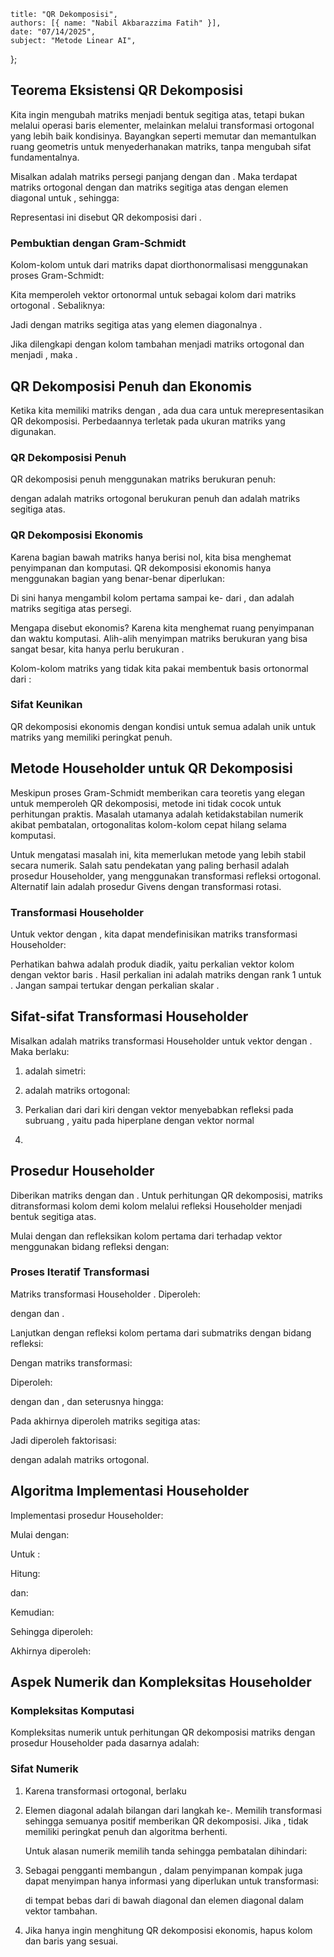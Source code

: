     title: "QR Dekomposisi",
    authors: [{ name: "Nabil Akbarazzima Fatih" }],
    date: "07/14/2025",
    subject: "Metode Linear AI",
};

## Teorema Eksistensi QR Dekomposisi

Kita ingin mengubah matriks menjadi bentuk segitiga atas, tetapi bukan melalui operasi baris elementer, melainkan melalui transformasi ortogonal yang lebih baik kondisinya. Bayangkan seperti memutar dan memantulkan ruang geometris untuk menyederhanakan matriks, tanpa mengubah sifat fundamentalnya.

Misalkan <InlineMath math="A \in \mathbb{R}^{m \times n}" /> adalah matriks persegi panjang dengan <InlineMath math="m \geq n" /> dan <InlineMath math="\text{Peringkat}A = n" />. Maka terdapat matriks ortogonal <InlineMath math="Q \in \mathbb{R}^{m \times m}" /> dengan <InlineMath math="Q^T Q = I" /> dan matriks segitiga atas <InlineMath math="R \in \mathbb{R}^{m \times n}" /> dengan elemen diagonal <InlineMath math="r_{ii} > 0" /> untuk <InlineMath math="i = 1, \ldots, n" />, sehingga:

<BlockMath math="A = Q \cdot R" />

Representasi ini disebut QR dekomposisi dari <InlineMath math="A" />.

### Pembuktian dengan Gram-Schmidt

Kolom-kolom <InlineMath math="a_j" /> untuk <InlineMath math="j = 1, \ldots, n" /> dari matriks <InlineMath math="A" /> dapat diorthonormalisasi menggunakan proses Gram-Schmidt:

<MathContainer>
<BlockMath math="\tilde{q}_j := a_j - \sum_{k=1}^{j-1} \langle a_j, q_k \rangle \cdot q_k" />
<BlockMath math="q_j := \frac{\tilde{q}_j}{\|\tilde{q}_j\|_2}" />
</MathContainer>

Kita memperoleh vektor ortonormal <InlineMath math="q_j" /> untuk <InlineMath math="j = 1, \ldots, n" /> sebagai kolom dari matriks ortogonal <InlineMath math="Q_1 \in \mathbb{R}^{m \times n}" />. Sebaliknya:

<MathContainer>
<BlockMath math="a_j = \sum_{k=1}^{j-1} \langle a_j, q_k \rangle \cdot q_k + \tilde{q}_j" />
<BlockMath math="= \sum_{k=1}^{j-1} \langle a_j, q_k \rangle \cdot q_k + \|\tilde{q}_j\|_2 \cdot q_j" />
<BlockMath math="= \sum_{k=1}^{j-1} q_k \cdot r_{kj} + q_j \cdot r_{jj}" />
</MathContainer>

Jadi <InlineMath math="A = Q_1 R_1" /> dengan matriks segitiga atas <InlineMath math="R_1 \in \mathbb{R}^{n \times n}" /> yang elemen diagonalnya <InlineMath math="r_{ii} = \|\tilde{q}_i\|_2 > 0" />.

Jika <InlineMath math="Q_1" /> dilengkapi dengan <InlineMath math="m - n" /> kolom tambahan menjadi matriks ortogonal <InlineMath math="Q = (Q_1 \quad Q_2) \in \mathbb{R}^{m \times m}" /> dan <InlineMath math="R_1" /> menjadi <InlineMath math="R = \begin{pmatrix} R_1 \\ 0 \end{pmatrix} \in \mathbb{R}^{m \times n}" />, maka <InlineMath math="A = Q_1 R_1 = QR" />.

## QR Dekomposisi Penuh dan Ekonomis

Ketika kita memiliki matriks <InlineMath math="A \in \mathbb{R}^{m \times n}" /> dengan <InlineMath math="m \geq n" />, 
ada dua cara untuk merepresentasikan QR dekomposisi. Perbedaannya terletak pada ukuran matriks yang digunakan.

### QR Dekomposisi Penuh

QR dekomposisi penuh menggunakan matriks berukuran penuh:

<BlockMath math="A = Q \cdot R" />

dengan <InlineMath math="Q \in \mathbb{R}^{m \times m}" /> adalah matriks ortogonal berukuran penuh dan 
<InlineMath math="R \in \mathbb{R}^{m \times n}" /> adalah matriks segitiga atas.

### QR Dekomposisi Ekonomis

Karena bagian bawah matriks <InlineMath math="R" /> hanya berisi nol, kita bisa menghemat penyimpanan dan komputasi. 
QR dekomposisi ekonomis hanya menggunakan bagian yang benar-benar diperlukan:

<BlockMath math="A = Q \cdot R = (Q_1 \quad Q_2) \cdot \begin{pmatrix} R_1 \\ 0 \end{pmatrix} = Q_1 \cdot R_1" />

Di sini <InlineMath math="Q_1 \in \mathbb{R}^{m \times n}" /> hanya mengambil kolom pertama sampai ke-<InlineMath math="n" /> 
dari <InlineMath math="Q" />, dan <InlineMath math="R_1 \in \mathbb{R}^{n \times n}" /> adalah matriks segitiga atas persegi.

Mengapa disebut ekonomis? Karena kita menghemat ruang penyimpanan dan waktu komputasi. 
Alih-alih menyimpan matriks <InlineMath math="Q" /> berukuran <InlineMath math="m \times m" /> yang bisa sangat besar, 
kita hanya perlu <InlineMath math="Q_1" /> berukuran <InlineMath math="m \times n" />.

Kolom-kolom matriks <InlineMath math="Q_2 \in \mathbb{R}^{m \times (m-n)}" /> yang tidak kita pakai membentuk 
basis ortonormal dari <InlineMath math="\text{Kernel}A^T" />:

<BlockMath math="A^T Q_2 = R_1^T Q_1^T Q_2 = 0" />

### Sifat Keunikan

QR dekomposisi ekonomis <InlineMath math="A = Q_1 \cdot R_1" /> dengan kondisi <InlineMath math="r_{ii} > 0" /> 
untuk semua <InlineMath math="i = 1, \ldots, n" /> adalah unik untuk matriks <InlineMath math="A" /> 
yang memiliki peringkat penuh.

## Metode Householder untuk QR Dekomposisi

Meskipun proses Gram-Schmidt memberikan cara teoretis yang elegan untuk memperoleh QR dekomposisi, 
metode ini tidak cocok untuk perhitungan praktis. Masalah utamanya adalah ketidakstabilan numerik akibat pembatalan, 
ortogonalitas kolom-kolom cepat hilang selama komputasi.

Untuk mengatasi masalah ini, kita memerlukan metode yang lebih stabil secara numerik. 
Salah satu pendekatan yang paling berhasil adalah prosedur Householder, 
yang menggunakan transformasi refleksi ortogonal. Alternatif lain adalah prosedur Givens dengan transformasi rotasi.

### Transformasi Householder

Untuk vektor <InlineMath math="v \in \mathbb{R}^m" /> dengan <InlineMath math="\|v\|_2 = 1" />, 
kita dapat mendefinisikan matriks transformasi Householder:

<BlockMath math="S = I - 2vv^T \in \mathbb{R}^{m \times m}" />

Perhatikan bahwa <InlineMath math="vv^T" /> adalah produk diadik, yaitu perkalian vektor kolom 
<InlineMath math="v \in \mathbb{R}^{m \times 1}" /> dengan vektor baris <InlineMath math="v^T \in \mathbb{R}^{1 \times m}" />. 
Hasil perkalian ini adalah matriks <InlineMath math="m \times m" /> dengan rank 1 untuk <InlineMath math="v \neq 0" />. 
Jangan sampai tertukar dengan perkalian skalar <InlineMath math="v^T v \in \mathbb{R}" />.

## Sifat-sifat Transformasi Householder

Misalkan <InlineMath math="S = I - 2vv^T \in \mathbb{R}^{m \times m}" /> adalah matriks transformasi Householder 
untuk vektor <InlineMath math="v \in \mathbb{R}^m" /> dengan <InlineMath math="\|v\|_2 = 1" />. Maka berlaku:

1. <InlineMath math="S" /> adalah simetri: <InlineMath math="S^T = S" />

2. <InlineMath math="S" /> adalah matriks ortogonal: <InlineMath math="S^T S = I" />

3. Perkalian <InlineMath math="S \cdot x" /> dari <InlineMath math="S" /> dari kiri dengan vektor <InlineMath math="x \in \mathbb{R}^n" /> 
   menyebabkan refleksi <InlineMath math="x" /> pada subruang <InlineMath math="\text{Span}(v)^{\perp}" />, 
   yaitu pada hiperplane dengan vektor normal <InlineMath math="v" />

4. <InlineMath math="\text{cond}_2(S) = 1" />

## Prosedur Householder

Diberikan matriks <InlineMath math="A \in \mathbb{R}^{m \times n}" /> dengan <InlineMath math="m \geq n" /> 
dan <InlineMath math="\text{Peringkat}A = n" />. Untuk perhitungan QR dekomposisi, 
matriks <InlineMath math="A" /> ditransformasi kolom demi kolom melalui refleksi Householder 
menjadi bentuk segitiga atas.

Mulai dengan <InlineMath math="A_1 = A" /> dan refleksikan kolom pertama dari <InlineMath math="A_1" /> 
terhadap vektor menggunakan bidang refleksi dengan:

<MathContainer>
<BlockMath math="\tilde{a}_1 \text{ kolom pertama dari } A_1" />
<BlockMath math="\pm\|\tilde{a}_1\|_2 \cdot e_1 \in \mathbb{R}^m \text{ vektor target}" />
<BlockMath math="v_1 = u_1/\|u_1\|_2 \text{ dengan } \text{Span}(v_1)^{\perp}" />
</MathContainer>

<BlockMath math="u_1 = \tilde{a}_1 \mp \|\tilde{a}_1\|_2 \cdot e_1" />

### Proses Iteratif Transformasi

Matriks transformasi Householder <InlineMath math="S_1 = I_m - 2v_1v_1^T \in \mathbb{R}^{m \times m}" />. Diperoleh:

<BlockMath math="A_2 = S_1 \cdot A_1 = \begin{pmatrix} r_{11} & * \\ 0 & \tilde{A}_2 \end{pmatrix}" />

dengan <InlineMath math="r_{11} = \pm\|\tilde{a}_1\|_2" /> dan <InlineMath math="\tilde{A}_2 \in \mathbb{R}^{m-1 \times n-1}" />.

Lanjutkan dengan refleksi kolom pertama dari submatriks dengan bidang refleksi:

<MathContainer>
<BlockMath math="\tilde{a}_2 \text{ kolom pertama dari } \tilde{A}_2" />
<BlockMath math="\pm\|\tilde{a}_2\|_2 \cdot \tilde{e}_1 \in \mathbb{R}^{m-1}" />
<BlockMath math="v_2 = u_2/\|u_2\|_2" />
</MathContainer>

<BlockMath math="u_2 = \tilde{a}_2 \mp \|\tilde{a}_2\|_2 \cdot \tilde{e}_1" />

Dengan matriks transformasi:

<MathContainer>
<BlockMath math="\tilde{S}_2 = I_{m-1} - 2v_2v_2^T \in \mathbb{R}^{m-1 \times m-1}" />
<BlockMath math="S_2 = \begin{pmatrix} I_1 & 0 \\ 0 & \tilde{S}_2 \end{pmatrix} \in \mathbb{R}^{m \times m}" />
</MathContainer>

Diperoleh:

<BlockMath math="A_3 = S_2 \cdot A_2 = \begin{pmatrix} r_{11} & * & * \\ 0 & r_{22} & * \\ 0 & 0 & \tilde{A}_3 \end{pmatrix}" />

dengan <InlineMath math="r_{22} = \pm\|\tilde{a}_2\|_2" /> dan <InlineMath math="\tilde{A}_3 \in \mathbb{R}^{m-2 \times n-2}" />, dan seterusnya hingga:

<BlockMath math="\tilde{A}_n = \begin{pmatrix} \tilde{a}_{nn} \\ \vdots \\ \tilde{a}_{mn} \end{pmatrix} \in \mathbb{R}^{m-(n-1) \times 1}" />

Pada akhirnya diperoleh matriks segitiga atas:

<BlockMath math="A_{n+1} = R = \begin{pmatrix} r_{11} & & * \\ & \ddots & \\ 0 & & r_{nn} \\ 0 & \cdots & 0 \\ \vdots & & \vdots \\ 0 & \cdots & 0 \end{pmatrix} = S_n \cdot \ldots \cdot S_1 \cdot A = Q^T \cdot A" />

Jadi diperoleh faktorisasi:

<MathContainer>
<BlockMath math="A = Q \cdot R" />
<BlockMath math="Q = (S_n \cdot \ldots \cdot S_1)^T = S_1 \cdot \ldots \cdot S_n" />
</MathContainer>

dengan <InlineMath math="Q" /> adalah matriks ortogonal.

## Algoritma Implementasi Householder

Implementasi prosedur Householder:

Mulai dengan:
<MathContainer>
<BlockMath math="A_1 := A" />
<BlockMath math="Q_1 := I" />
</MathContainer>

Untuk <InlineMath math="i = 1, \ldots, n" />:

<BlockMath math="\tilde{a}_i = \begin{pmatrix} a_{ii} \\ \vdots \\ a_{mi} \end{pmatrix} := \begin{pmatrix} (A_i)_{ii} \\ \vdots \\ (A_i)_{mi} \end{pmatrix} \in \mathbb{R}^{m-i+1}" />

Hitung:
<MathContainer>
<BlockMath math="\sigma := \|\tilde{a}_i\|_2" />
<BlockMath math="u_i := \tilde{a}_i + \begin{pmatrix} \mp\sigma \\ 0 \\ \vdots \\ 0 \end{pmatrix} \in \mathbb{R}^{m-i+1}" />
<BlockMath math="\hat{u}_i := \begin{pmatrix} 0 \\ \vdots \\ 0 \\ u_i \end{pmatrix} \in \mathbb{R}^m" />
</MathContainer>

dan:
<BlockMath math="\beta := 1/(\sigma(\sigma + |\tilde{a}_{ii}|))" />

Kemudian:
<MathContainer>
<BlockMath math="v_i = \frac{\tilde{a}_i \mp \|\tilde{a}_i\|_2 \cdot e_1}{\|\tilde{a}_i \mp \|\tilde{a}_i\|_2 \cdot e_1\|_2} = \frac{u_i}{\|u_i\|_2}" />
<BlockMath math="\tilde{S}_i = I_{m-i+1} - 2v_i v_i^T = I_{m-i+1} - \beta u_i u_i^T" />
<BlockMath math="S_i = I_m - \beta \hat{u}_i \hat{u}_i^T" />
</MathContainer>

Sehingga diperoleh:
<MathContainer>
<BlockMath math="A_{i+1} := S_i A_i = (I_m - \beta \hat{u}_i \hat{u}_i^T) A_i = A_i - \hat{u}_i (\beta \hat{u}_i^T A_i)" />
<BlockMath math="Q_{i+1} := Q_i S_i = Q_i (I_m - \beta \hat{u}_i \hat{u}_i^T) = Q_i - (Q_i \hat{u}_i) \beta \hat{u}_i^T" />
</MathContainer>

Akhirnya diperoleh:
<MathContainer>
<BlockMath math="R := A_{n+1}" />
<BlockMath math="Q := Q_{n+1}" />
</MathContainer>

## Aspek Numerik dan Kompleksitas Householder

### Kompleksitas Komputasi

Kompleksitas numerik untuk perhitungan QR dekomposisi matriks <InlineMath math="A \in \mathbb{R}^{m \times n}" /> 
dengan prosedur Householder pada dasarnya adalah:

<MathContainer>
<BlockMath math="n^2 \cdot m \text{ operasi aritmetika untuk } m \gg n" />
<BlockMath math="\frac{2}{3}n^3 \text{ operasi aritmetika untuk } m \approx n" />
</MathContainer>

### Sifat Numerik

1. Karena transformasi ortogonal, berlaku <InlineMath math="\text{cond}_2(R) = \text{cond}_2(A)" />

2. Elemen diagonal <InlineMath math="R" /> adalah bilangan <InlineMath math="\pm\|\tilde{a}_i\|_2" /> 
   dari langkah ke-<InlineMath math="i" />. Memilih transformasi sehingga semuanya positif memberikan QR dekomposisi. 
   Jika <InlineMath math="\|\tilde{a}_i\|_2 = 0" />, <InlineMath math="A" /> tidak memiliki peringkat penuh 
   dan algoritma berhenti.

   Untuk alasan numerik memilih tanda sehingga pembatalan dihindari:

   <MathContainer>
   <BlockMath math="u_i = \tilde{a}_i \mp \|\tilde{a}_i\|_2 \cdot e_1 \text{ (bentuk umum)}" />
   <BlockMath math="u_i = \tilde{a}_i + \text{sgn}(\tilde{a}_i) \cdot \|\tilde{a}_i\|_2 \cdot e_1 \text{ (pilihan tanda optimal)}" />
   </MathContainer>

3. Sebagai pengganti membangun <InlineMath math="Q" />, dalam penyimpanan kompak juga dapat menyimpan 
   hanya informasi yang diperlukan untuk transformasi:

   <BlockMath math="\text{Simpan vektor } \tilde{a}_i \mp \|\tilde{a}_i\|_2 \cdot e_1" />

   di tempat bebas dari <InlineMath math="A" /> di bawah diagonal dan elemen diagonal dalam vektor tambahan.

4. Jika hanya ingin menghitung QR dekomposisi ekonomis, hapus kolom <InlineMath math="Q" /> dan baris <InlineMath math="R" /> yang sesuai.